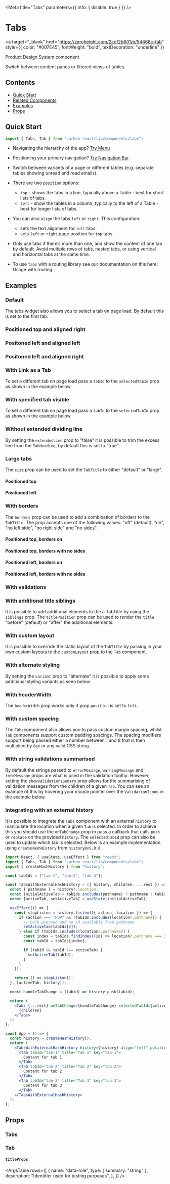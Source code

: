 

<Meta title="Tabs" parameters={{ info: { disable: true } }} />

# Tabs

<a
  target="_blank"
  href="https://zeroheight.com/2ccf2b601/p/54468c-tab"
  style={{ color: "#007E45", fontWeight: "bold", textDecoration: "underline" }}
>
  Product Design System component
</a>

Switch between content panes or filtered views of tables.

## Contents

- [Quick Start](#quick-start)
- [Related Components](#related-components)
- [Examples](#examples)
- [Props](#props)

## Quick Start

```javascript
import { Tabs, Tab } from "carbon-react/lib/components/tabs";
```

- Navigating the hierarchy of the app? [Try Menu](https://carbon.sage.com/?path=/docs/menu)
- Positioning your primary navigation? [Try Navigation Bar](https://carbon.sage.com/?path=/docs/navigation-bar)

- Switch between variants of a page or different tables (e.g. separate tables showing unread and read emails).
- There are two `position` options:
  - `top` - shows the tabs in a line, typically above a Table - best for short lists of tabs.
  - `left` - show the tables in a column, typically to the left of a Table - best for longer lists of tabs.
- You can also `align` the tabs `left` or `right`. This configuration:
  - sets the text alignment for `left` tabs.
  - sets `left` or `right` page position for `top` tabs.
- Only use tabs if there’s more than one, and show the content of one tab by default. Avoid multiple rows of tabs,
  nested tabs, or using vertical and horizontal tabs at the same time.
- To use `Tabs` with a routing library see our documentation on this here: <LinkTo kind="Documentation/Usage with routing" story="page">Usage with routing</LinkTo>

## Examples

### Default

The tabs widget also allows you to select a tab on page load. By default this is set to the first tab.

<Canvas>
  <Story name="default" story={stories.Default} />
</Canvas>

### Positioned top and aligned right

<Canvas>
  <Story name="positioned top aligned right" story={stories.PositionedTopAlignedRight} />
</Canvas>

### Positoned left and aligned left

<Canvas>
  <Story name="positioned left and aligned left" story={stories.PositionedLeftAndAlignedLeft} />
</Canvas>

### Positoned left and aligned right

<Canvas>
  <Story name="positioned left and aligned right" story={stories.PositionedLeftAndAlignedRight} />
</Canvas>

### With Link as a Tab

To set a different tab on page load pass a `tabId` to the `selectedTabId` prop as shown in the example below.

<Canvas>
  <Story name="with link as a tab" story={stories.WithLinkAsATab} />
</Canvas>

### With specified tab visible

To set a different tab on page load pass a `tabId` to the `selectedTabId` prop as shown in the example below.

<Canvas>
  <Story name="with specified tab visible" story={stories.WithSpecifiedTabVisible} />
</Canvas>

### Without extended dividing line

By setting the `extendedLine` prop to "false" it is possible to trim the excess line from the `TabHeading`, by default this
is set to "true".

<Canvas>
  <Story name="without extended dividing line" story={stories.WithoutExtendedDividingLine} />
</Canvas>

### Large tabs

The `size` prop can be used to set the `TabTitle` to either "default" or "large".

#### Positioned top

<Canvas>
  <Story name="with large tabs positioned top" story={stories.WithLargeTabsPositionedTop} />
</Canvas>

#### Positioned left

<Canvas>
  <Story name="with large tabs positioned left"story={stories.WithLargeTabsPositionedLeft} />
</Canvas>

### With borders

The `borders` prop can be used to add a combination of borders to the `TabTitle`. The prop accepts one of the following values:
"off" (default), "on", "no left side", "no right side" and "no sides".

#### Positioned top, borders on

<Canvas>
  <Story name="with borders positioned top" story={stories.WithBordersPositionedTop} />
</Canvas>

#### Positioned top, borders with no sides

<Canvas>
  <Story name="with no sides positioned top" story={stories.WithNoSidesPositionedTop} />
</Canvas>

#### Positioned left, borders on

<Canvas>
  <Story name="with borders positioned left" story={stories.WithBordersPositionedLeft} />
</Canvas>

#### Positioned left, borders with no sides

<Canvas>
  <Story name="with no sides positioned left" story={stories.WithNoSidesPositionedLeft} />
</Canvas>

### With validations

<Canvas>
  <Story name="with validations positioned top" story={stories.WithValidationsPositionedTop} />
</Canvas>

<Canvas>
  <Story name="with validations sized large positioned top" story={stories.WithValidationsSizedLargePositionedTop} />
</Canvas>

<Canvas>
  <Story name="with validations positioned left" story={stories.WithValidationsPositionedLeft} />
</Canvas>

<Canvas>
  <Story name="with validations sized large positioned left" story={stories.WithValidationsSizedLargePositionedLeft} />
</Canvas>

### With additional title siblings

It is possible to add additional elements to the a TabTitle by using the `siblings` prop. The `titlePosition` prop
can be used to render the `title` "before" (default) or "after" the additional elements.

<Canvas>
  <Story name="with additional title siblings" story={stories.WithAdditionalTitleSiblings} />
</Canvas>

<Canvas>
  <Story name="with additional title siblings size large" story={stories.WithAdditionalTitleSiblingsSizeLarge} />
</Canvas>

### With custom layout

It is possible to override the static layout of the `TabTitle` by passing in your own custom layouts to the `customLayout`
prop to the `Tab` component.

<Canvas>
  <Story name="with custom layout" story={stories.WithCustomLayout} />
</Canvas>

### With alternate styling

By setting the `variant` prop to "alternate" it is possible to apply some additional styling variants as seen below.

<Canvas>
  <Story name="with alternate styling" story={stories.WithAlternateStyling} />
</Canvas>

### With headerWidth

The `headerWidth` prop works only if prop `position` is set to `left`.

<Canvas>
  <Story name="with headerWidth" story={stories.WithHeaderWidth} />
</Canvas>

### With custom spacing

The `Tabs`component also allows you to pass custom margin spacing, whilst `Tab` components support custom padding spacings.
The spacing modifiers support being passed either a number between 1 and 8 that is then multiplied by `8px` or any valid
CSS string.

<Canvas>
  <Story name="with custom spacing" story={stories.WithCustomSpacing} />
</Canvas>

### With string validations summarised

By default the strings passed to `errorMessage`, `warningMessage` and `infoMessage` props are what is
used in the validation tooltip. However, setting the `showValidationsSumary` prop allows for the
summarising of validation messages from the children of a given `Tab`. You can see an example of this
by hovering your mouse pointer over the `ValidationIcon`s in the example below.

<Canvas>
  <Story
    name="with string validations summarised"
    story={stories.WithStringValidationsSummarised}
  />
</Canvas>

### Integrating with an external history

It is possible to integrate the `Tabs` component with an external `history` to manipulate the location when a given `Tab`
is selected. In order to achieve this you should use the `onTabChange` prop to pass a callback that calls `push` or `replace`
on the provided `history`. The `selectedTabId` prop can also be used to update which tab is selected. Below is an example
implementation using `createHashHistory` from `history@v5.0.0`.

```jsx
import React, { useState, useEffect } from "react";
import { Tabs, Tab } from "carbon-react/lib/components/tabs";
import { createHashHistory } from "history";

const tabIds = ["tab-1", "tab-2", "tab-3"];

const TabsWithExternalHashHistory = ({ history, children, ...rest }) => {
  const { pathname } = history?.location;
  const initialActiveTab = tabIds.includes(pathname) ? pathname : tabIds[0];
  const [activeTab, setActiveTab] = useState(initialActiveTab);

  useEffect(() => {
    const stopListen = history.listen(({ action, location }) => {
      if (action === "POP" && !tabIds.includes(location?.pathname)) {
        // back pressed and no id available from pathname
        setActiveTab(tabIds[0]);
      } else if (tabIds.includes(location?.pathname)) {
        const index = tabIds.findIndex((id) => location?.pathname === id);
        const tabId = tabIds[index];

        if (tabId && tabId !== activeTab) {
          setActiveTab(tabId);
        }
      }
    });

    return () => stopListen();
  }, [activeTab, history]);

  const handleTabChange = (tabid) => history.push(tabid);

  return (
    <Tabs {...rest} onTabChange={handleTabChange} selectedTabId={activeTab}>
      {children}
    </Tabs>
  );
};

const App = () => {
  const history = createHashHistory();
  return (
    <TabsWithExternalHashHistory history={history} align="left" position="top">
      <Tab tabId="tab-1" title="Tab 1" key="tab-1">
        Content for tab 1
      </Tab>
      <Tab tabId="tab-2" title="Tab 2" key="tab-2">
        Content for tab 2
      </Tab>
      <Tab tabId="tab-3" title="Tab 3" key="tab-3">
        Content for tab 3
      </Tab>
    </TabsWithExternalHashHistory>
  );
};
```

## Props

### Tabs

<StyledSystemProps of={Tabs} margin noHeader />

### Tab

<StyledSystemProps of={Tab} padding noHeader />

#### `titleProps`

<ArgsTable
  rows={[
    {
      name: "data-role",
      type: { summary: "string" },
      description: "Identifier used for testing purposes",
    },
  ]}
/>
